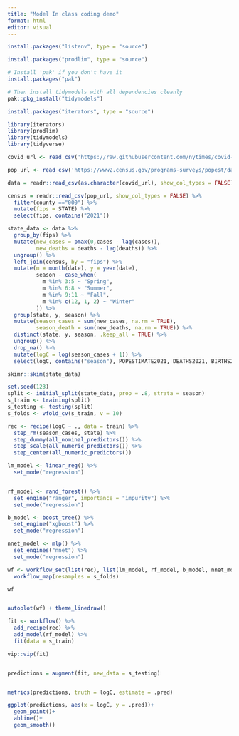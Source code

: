 ```yaml
---
title: "Model In class coding demo"
format: html
editor: visual
---
```



```r
install.packages("listenv", type = "source")

install.packages("prodlim", type = "source")

# Install 'pak' if you don't have it
install.packages("pak")

# Then install tidymodels with all dependencies cleanly
pak::pkg_install("tidymodels")

install.packages("iterators", type = "source")

library(iterators)
library(prodlim)
library(tidymodels)
library(tidyverse)
```

```r
covid_url <- read_csv('https://raw.githubusercontent.com/nytimes/covid-19-data/master/us-counties.csv')

pop_url <- read_csv('https://www2.census.gov/programs-surveys/popest/datasets/2020-2023/counties/totals/co-est2023-alldata.csv')
```

```r
data = readr::read_csv(as.character(covid_url), show_col_types = FALSE)

census = readr::read_csv(pop_url, show_col_types = FALSE) %>% 
  filter(county =="000") %>% 
  mutate(fips = STATE) %>% 
  select(fips, contains("2021"))

state_data <- data %>% 
  group_by(fips) %>% 
  mutate(new_cases = pmax(0,cases - lag(cases)),
         new_deaths = deaths - lag(deaths)) %>% 
  ungroup() %>% 
  left_join(census, by = "fips") %>% 
  mutate(m = month(date), y = year(date),
         season - case_when(
           m %in% 3:5 ~ "Spring",
           m %in% 6:8 ~ "Summer",
           m %in% 9:11 ~ "Fall",
           m %in% c(12, 1, 2) ~ "Winter"
         )) %>% 
  group(state, y, season) %>% 
  mutate(season_cases = sum(new_cases, na.rm = TRUE),
         season_death = sum(new_deaths, na.rm = TRUE)) %>% 
  distinct(state, y, season, .keep_all = TRUE) %>% 
  ungroup() %>% 
  drop_na() %>% 
  mutate(logC = log(season_cases + 1)) %>% 
  select(logC, contains("season"), POPESTIMATE2021, DEATHS2021, BIRTHS2021, state)

skimr::skim(state_data)

```

```r
set.seed(123)
split <- initial_split(state_data, prop = .8, strata = season)
s_train <- training(split)
s_testing <- testing(split)
s_folds <- vfold_cv(s_train, v = 10)

```

```r
rec <- recipe(logC ~ ., data = train) %>% 
  step_rm(season_cases, state) %>% 
  step_dummy(all_nominal_predictors()) %>% 
  step_scale(all_numeric_predictors()) %>% 
  step_center(all_numeric_predictors())
```

```r
lm_model <- linear_reg() %>% 
  set_mode("regression")


rf_model <- rand_forest() %>% 
  set_engine("ranger", importance = "impurity") %>% 
  set_mode("regression")

b_model <- boost_tree() %>% 
  set_engine("xgboost") %>% 
  set_mode("regression")

nnet_model <- mlp() %>% 
  set_engines("nnet") %>% 
  set_mode("regression")

```

```r
wf <- workflow_set(list(rec), list(lm_model, rf_model, b_model, nnet_model)) %>% 
  workflow_map(resamples = s_folds)

wf


autoplot(wf) + theme_linedraw()

fit <- workflow() %>% 
  add_recipe(rec) %>% 
  add_model(rf_model) %>% 
  fit(data = s_train)

vip::vip(fit)


predictions = augment(fit, new_data = s_testing)


metrics(predictions, truth = logC, estimate = .pred)

ggplot(predictions, aes(x = logC, y = .pred))+
  geom_point()+
  abline()+
  geom_smooth()
```



